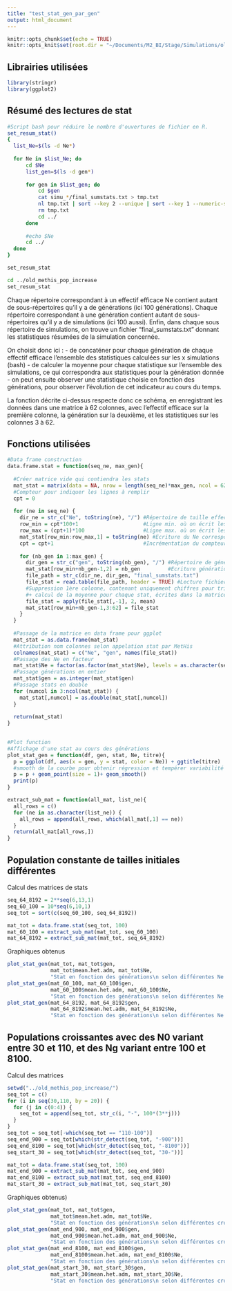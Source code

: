 ```yaml
---
title: "test_stat_gen_par_gen"
output: html_document
---
```


```r
knitr::opts_chunk$set(echo = TRUE)
knitr::opts_knit$set(root.dir = "~/Documents/M2_BI/Stage/Simulations/old_methis_pop_size_diff/")
```

## Librairies utilisées

```r
library(stringr)
library(ggplot2)
```

## Résumé des lectures de stat

```bash

#Script bash pour réduire le nombre d'ouvertures de fichier en R.
set_resum_stat()
{
  list_Ne=$(ls -d Ne*)
  
  for Ne in $list_Ne; do
      cd $Ne
      list_gen=$(ls -d gen*)
  
      for gen in $list_gen; do
          cd $gen
          cat simu_*/final_sumstats.txt > tmp.txt
          nl tmp.txt | sort --key 2 --unique | sort --key 1 --numeric-sort > final_sumstats.txt
          rm tmp.txt
          cd ../
      done
  
      #echo $Ne
      cd ../
  done
}

set_resum_stat

cd ../old_methis_pop_increase
set_resum_stat

```

Chaque répertoire correspondant à un effectif efficace Ne contient autant de sous-répertoires qu'il y a de générations (ici 100 générations). Chaque répertoire correspondant à une génération contient autant de sous-répertoires qu'il y a de simulations (ici 100 aussi). Enfin, dans chaque sous répertoire de simulations, on trouve un fichier "final_sumstats.txt" donnant les statistiques résumées de la simulation concernée.

On choisit donc ici :
- de concaténer pour chaque génération de chaque effectif efficace l'ensemble des statistiques calculées sur les x simulations (bash)
- de calculer la moyenne pour chaque statistique sur l'ensemble des simulations, ce qui correspondra aux statistiques pour la génération donnée 
- on peut ensuite observer une statistique choisie en fonction des générations, pour observer l'évolution de cet indicateur au cours du temps.

La fonction décrite ci-dessus respecte donc ce schéma, en enregistrant les données dans une matrice à 62 colonnes, avec l'effectif efficace sur la première colonne, la génération sur la deuxième, et les statistiques sur les colonnes 3 à 62.

## Fonctions utilisées

```r
#Data frame construction
data.frame.stat = function(seq_ne, max_gen){
  
  #Créer matrice vide qui contiendra les stats
  mat_stat = matrix(data = NA, nrow = length(seq_ne)*max_gen, ncol = 62)
  #Compteur pour indiquer les lignes à remplir
  cpt = 0
  
  for (ne in seq_ne) {
    dir_ne = str_c("Ne", toString(ne), "/") #Répertoire de taille effective
    row_min = cpt*100+1                     #Ligne min. où on écrit les stats pour le Ne donné 
    row_max = (cpt+1)*100                   #Ligne max. où on écrit les stats  
    mat_stat[row_min:row_max,1] = toString(ne) #Ecriture du Ne correspondant pour les stats qui seront écrites
    cpt = cpt+1                             #Incrémentation du compteur
    
    for (nb_gen in 1:max_gen) {
      dir_gen = str_c("gen", toString(nb_gen), "/") #Répertoire de génération
      mat_stat[row_min+nb_gen-1,2] = nb_gen         #Ecriture génération correspondante
      file_path = str_c(dir_ne, dir_gen, "final_sumstats.txt")
      file_stat = read.table(file_path, header = TRUE) #Lecture fichier stat résumées
      #Suppression 1ère colonne, contenant uniquement chiffres pour tri en bash. 
      #+ calcul de la moyenne pour chaque stat, écrites dans la matrice
      file_stat = apply(file_stat[,-1], 2, mean) 
      mat_stat[row_min+nb_gen-1,3:62] = file_stat
    }
  }
  
  #Passage de la matrice en data frame pour ggplot
  mat_stat = as.data.frame(mat_stat)
  #Attribution nom colonnes selon appelation stat par MetHis
  colnames(mat_stat) = c("Ne", "gen", names(file_stat))
  #Passage des Ne en facteur
  mat_stat$Ne = factor(as.factor(mat_stat$Ne), levels = as.character(seq_ne))
  #Passage générations en entier
  mat_stat$gen = as.integer(mat_stat$gen)
  #Passage stats en double
  for (numcol in 3:ncol(mat_stat)) {
    mat_stat[,numcol] = as.double(mat_stat[,numcol])
  }
  
  return(mat_stat)
}
  
```

```r
#Plot function
#Affichage d'une stat au cours des générations
plot_stat_gen = function(df, gen, stat, Ne, titre){
  p = ggplot(df, aes(x = gen, y = stat, color = Ne)) + ggtitle(titre)
  #smooth de la courbe pour obtenir régression et tempérer variabilité due au TCL
  p = p + geom_point(size = 1)+ geom_smooth()
  print(p)
}
```

```r
extract_sub_mat = function(all_mat, list_ne){
  all_rows = c()
  for (ne in as.character(list_ne)) {
    all_rows = append(all_rows, which(all_mat[,1] == ne))
  }
  return(all_mat[all_rows,])
}
```


## Population constante de tailles initiales différentes

Calcul des matrices de stats
```r
seq_64_8192 = 2**seq(6,13,1)
seq_60_100 = 10*seq(6,10,1)
seq_tot = sort(c(seq_60_100, seq_64_8192))

mat_tot = data.frame.stat(seq_tot, 100)
mat_60_100 = extract_sub_mat(mat_tot, seq_60_100)
mat_64_8192 = extract_sub_mat(mat_tot, seq_64_8192)
```

Graphiques obtenus
```r
plot_stat_gen(mat_tot, mat_tot$gen, 
              mat_tot$mean.het.adm, mat_tot$Ne,
              "Stat en fonction des générations\n selon différentes Ne initiales")
plot_stat_gen(mat_60_100, mat_60_100$gen, 
              mat_60_100$mean.het.adm, mat_60_100$Ne,
              "Stat en fonction des générations\n selon différentes Ne initiales")
plot_stat_gen(mat_64_8192, mat_64_8192$gen, 
              mat_64_8192$mean.het.adm, mat_64_8192$Ne,
              "Stat en fonction des générations\n selon différentes Ne initiales")
```

## Populations croissantes avec des N0 variant entre 30 et 110, et des Ng variant entre 100 et 8100.

Calcul des matrices
```r
setwd("../old_methis_pop_increase/")
seq_tot = c()
for (i in seq(30,110, by = 20)) {
  for (j in c(0:4)) {
    seq_tot = append(seq_tot, str_c(i, "-", 100*(3**j)))
  }
}
seq_tot = seq_tot[-which(seq_tot == "110-100")]
seq_end_900 = seq_tot[which(str_detect(seq_tot, "-900"))]
seq_end_8100 = seq_tot[which(str_detect(seq_tot, "-8100"))]
seq_start_30 = seq_tot[which(str_detect(seq_tot, "30-"))]

mat_tot = data.frame.stat(seq_tot, 100)
mat_end_900 = extract_sub_mat(mat_tot, seq_end_900)
mat_end_8100 = extract_sub_mat(mat_tot, seq_end_8100)
mat_start_30 = extract_sub_mat(mat_tot, seq_start_30)
```

Graphiques obtenus)
```r
plot_stat_gen(mat_tot, mat_tot$gen,
              mat_tot$mean.het.adm, mat_tot$Ne,
              "Stat en fonction des générations\n selon différentes croissance de Ne")
plot_stat_gen(mat_end_900, mat_end_900$gen,
              mat_end_900$mean.het.adm, mat_end_900$Ne,
              "Stat en fonction des générations\n selon différentes croissance de Ne")
plot_stat_gen(mat_end_8100, mat_end_8100$gen,
              mat_end_8100$mean.het.adm, mat_end_8100$Ne,
              "Stat en fonction des générations\n selon différentes croissance de Ne")
plot_stat_gen(mat_start_30, mat_start_30$gen,
              mat_start_30$mean.het.adm, mat_start_30$Ne,
              "Stat en fonction des générations\n selon différentes croissance de Ne")
```


